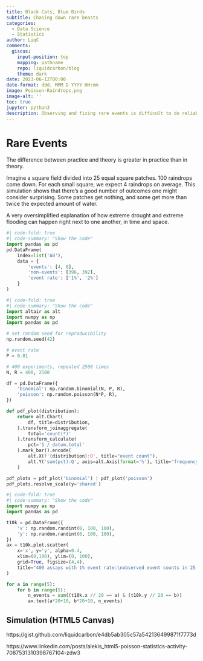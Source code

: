 ```yaml
---
title: Black Cats, Blue Birds
subtitle: Chasing down rare beasts
categories:
  - Data Science
  - Statistics
author: LiqC
comments:
  giscus:
    input-position: top
    mapping: pathname
    repo: liquidcarbon/blog
    theme: dark
date: 2023-06-12T00:00
date-format: ddd, MMM D YYYY HH:mm
image: Poisson-Raindrops.png
image-alt: ''
toc: true
jupyter: python3
description: Observing and fixing rare events is difficult to do reliably.
---
```


# Rare Events

The difference between practice and theory is greater in practice than in theory.

Imagine a square field divided into 25 equal square patches. 100 raindrops come down. For each small square, we expect 4 raindrops on average. This simulation shows that there's a good number of outcomes one might consider surprising. Some patches get nothing, and some get more than twice the expected amount of water.

A very oversimplified explanation of how extreme drought and extreme flooding can happen right next to one another, in time and space.

```python
#| code-fold: true
#| code-summary: "Show the code"
import pandas as pd
pd.DataFrame(
    index=list('AB'),
    data = {
        'events': [4, 8],
        'non-events': [396, 392],
        'event rate': ['1%', '2%']
    }
)
```

```python
#| code-fold: true
#| code-summary: "Show the code"
import altair as alt
import numpy as np
import pandas as pd

# set random seed for reproducibility
np.random.seed(42)

# event rate
P = 0.01

# 400 experiments, repeated 2500 times
N, R = 400, 2500

df = pd.DataFrame({
    'binomial': np.random.binomial(N, P, R),
    'poisson': np.random.poisson(N*P, R),
})

def pdf_plot(distribution):
    return alt.Chart(
        df, title=distribution,
    ).transform_joinaggregate(
        total='count(*)'
    ).transform_calculate(
        pct='1 / datum.total'
    ).mark_bar().encode(
        alt.X(f'{distribution}:O', title="event count"),
        alt.Y('sum(pct):Q', axis=alt.Axis(format='%'), title="frequency")
    )

pdf_plots = pdf_plot('binomial') | pdf_plot('poisson')
pdf_plots.resolve_scale(y='shared')
```

```python
#| code-fold: true
#| code-summary: "Show the code"
import numpy as np
import pandas as pd

t10k = pd.DataFrame({
    'x': np.random.randint(0, 100, 100),
    'y': np.random.randint(0, 100, 100),
})
ax = t10k.plot.scatter(
    x='x', y='y', alpha=0.4,
    xlim=(0,100), ylim=(0, 100),
    grid=True, figsize=(4,4),
    title="400 assays with 1% event rate:\nobserved event counts in 25 simulations"
)

for a in range(5):
    for b in range(5):
        n_events = sum((t10k.x // 20 == a) & (t10k.y // 20 == b))
        ax.text(a*20+10, b*20+10, n_events)
```

## Simulation (HTML5 Canvas)

https://gist.github.com/liquidcarbon/e4db5ab305c57a542136499871f7773d

https://www.linkedin.com/posts/alekis\_html5-poisson-statistics-activity-7087531310398767104-zdw3
